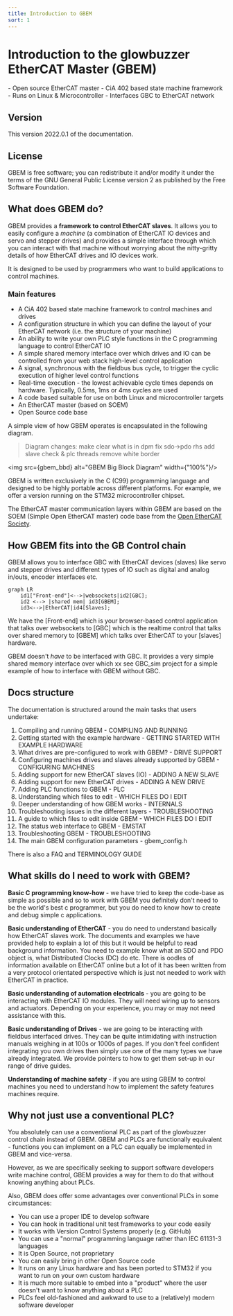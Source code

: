 ```yaml
---
title: Introduction to GBEM
sort: 1
---
```



# Introduction to the glowbuzzer EtherCAT Master (GBEM)

<Tldr>
- Open source EtherCAT master
- CiA 402 based state machine framework
- Runs on Linux & Microcontroller
- Interfaces GBC to EtherCAT network
</Tldr>

## Version

This version 2022.0.1 of the documentation.

## License

GBEM is free software; you can redistribute it and/or modify it under the terms of the GNU General Public License version 2 as published by the Free Software Foundation.

## What does GBEM do?

GBEM provides a **framework to control EtherCAT slaves**. It allows you to easily configure a *machine* (a combination of EtherCAT IO devices and servo and stepper drives) and provides a simple interface through which you can interact with that machine without worrying about the nitty-gritty details of how EtherCAT drives and IO devices work.

It is designed to be used by programmers who want to build applications to control machines.

### Main features

* A CiA 402 based state machine framework to control machines and drives
* A configuration structure in which you can define the layout of your EtherCAT network (i.e. the structure of your machine)
* An ability to write your own PLC style functions in the C programming language to control EtherCAT IO
* A simple shared memory interface over which drives and IO can be controlled from your web stack high-level control application
* A signal, synchronous with the fieldbus bus cycle, to trigger the cyclic execution of higher level control functions
* Real-time execution - the lowest achievable cycle times depends on hardware. Typically, 0.5ms, 1ms or 4ms cycles are used
* A code based suitable for use on both Linux and microcontroller targets
* An EtherCAT master (based on SOEM)
* Open Source code base

A simple view of how GBEM operates is encapsulated in the following diagram.

> Diagram changes:
> make clear what is in dpm
> fix sdo->pdo rhs
> add slave check & plc threads
> remove white border

<img src={gbem_bbd} alt="GBEM Big Block Diagram" width={"100%"}/>

GBEM is written exclusively in the C (C99) programming language and designed to be highly portable across different platforms. For example, we offer a version running on the STM32 microcontroller chipset.

The EtherCAT master communication layers within GBEM are based on the SOEM (Simple Open EtherCAT master) code base from the [Open EtherCAT Society](https://github.com/OpenEtherCATsociety/SOEM).

## How GBEM fits into the GB Control chain

GBEM allows you to interface GBC with EtherCAT devices (slaves) like servo and stepper drives and different types of IO
such as digital and analog in/outs, encoder interfaces etc.


```mermaid
graph LR
    id1["Front-end"]<-->|websockets|id2[GBC];
    id2 <--> |shared mem| id3[GBEM];
    id3<-->|EtherCAT|id4[Slaves];
```

We have the [Front-end] which is your browser-based control application that talks over websockets to [GBC] which is the realtime control that talks over shared memory to [GBEM] which talks over EtherCAT to your [slaves] hardware.

GBEM doesn't *have* to be interfaced with GBC. It provides a very simple shared memory interface over which xx see GBC_sim project for a simple example of how to interface with GBEM without GBC.

## Docs structure

The documentation is structured around the main tasks that users undertake:
1. Compiling and running GBEM - <Link to="/docs/gbem/compiling_and_running">COMPILING AND RUNNING</Link>
1. Getting started with the example hardware - <Link to="/docs/gbem/getting_started_with_example_hardware">GETTING STARTED WITH EXAMPLE HARDWARE</Link>
1. What drives are pre-configured to work with GBEM? - <Link to="/docs/gbem/drive_support_overview">DRIVE SUPPORT</Link>
1. Configuring machines drives and slaves already supported by GBEM - <Link to="/docs/gbem/configuring_machines">CONFIGURING MACHINES</Link>
1. Adding support for new EtherCAT slaves (IO) - <Link to="/docs/gbem/adding_a_new_slave">ADDING A NEW SLAVE</Link>
1. Adding support for new EtherCAT drives - <Link to="/docs/gbem/adding_a_new_drive">ADDING A NEW DRIVE</Link>
1. Adding PLC functions to GBEM - <Link to="/docs/gbem/plc">PLC</Link>
1. Understanding which files to edit - <Link to="/docs/gbem/which_files_do_i_edit">WHICH FILES DO I EDIT</Link>
1. Deeper understanding of how GBEM works - <Link to="/docs/gbem/internals">INTERNALS</Link>
1. Troubleshooting issues in the different layers - <Link to="/docs/gbem/troubleshooting">TROUBLESHOOTING</Link>
1. A guide to which files to edit inside GBEM - <Link to="/docs/gbem/which_files_do_i_edit">WHICH FILES DO I EDIT</Link>
1. The status web interface to GBEM - <Link to="/docs/gbem/emstat">EMSTAT</Link>
1. Troubleshooting GBEM -  <Link to="/docs/gbem/troubleshooting">TROUBLESHOOTING</Link>
1. The main GBEM configuration parameters - <Link to="/docs/gbem/gbem_config">gbem_config.h</Link>

There is also a <Link to="/docs/gbem/faq">FAQ</Link> and <Link to="/docs/gbem/terminology_guide">TERMINOLOGY GUIDE</Link>

## What skills do I need to work with GBEM?

**Basic C programming know-how** - we have tried to keep the code-base as simple as possible and so to work with GBEM you definitely don't need to be the world's best c programmer, but you do need to know how to create and debug simple c applications.

**Basic understanding of EtherCAT** - you do need to understand basically how EtherCAT slaves work. The documents and examples we have provided help to explain a lot of this but it would be helpful to read background information. You need to example know what an SDO and PDO object is, what Distributed Clocks (DC) do etc. There is oodles of information available on EtherCAT online but a lot of it has been written from a very protocol orientated perspective which is just not needed to work with EtherCAT in practice.

**Basic understanding of automation electricals** - you are going to be interacting with EtherCAT IO modules. They will need wiring up to sensors and actuators.  Depending on your experience, you may or may not need assistance with this.

**Basic understanding of Drives** - we are going to be interacting with fieldbus interfaced drives. They can be quite intimidating with instruction manuals weighing in at 100s or 1000s of pages. If you don't feel confident integrating you own drives then simply use one of the many types we have already integrated. We provide pointers to how to get them set-up in our range of drive guides.

**Understanding of machine safety** - if you are using GBEM to control machines you need to understand how to implement the safety features machines require.

## Why not just use a conventional PLC?

You absolutely can use a conventional PLC as part of the glowbuzzer control chain instead of GBEM. GBEM and PLCs are functionally equivalent - functions you can implement on a PLC can equally be implemented in GBEM and vice-versa.

However, as we are specifically seeking to support software developers write machine control, GBEM provides a way for them to do that without knowing anything about PLCs.

Also, GBEM does offer some advantages over conventional PLCs in some circumstances:

* You can use a proper IDE to develop software
* You can hook in traditional unit test frameworks to your code easily
* It works with Version Control Systems properly (e.g. GitHub)
* You can use a "normal" programming language rather than  IEC 61131-3 languages
* It is Open Source, not proprietary
* You can easily bring in other Open Source code
* It runs on any Linux hardware and has been ported to STM32 if you want to run on your own custom hardware
* It is much more suitable to embed into a "product" where the user doesn't want to know anything about a PLC
* PLCs feel old-fashioned and awkward to use to a (relatively) modern software developer
